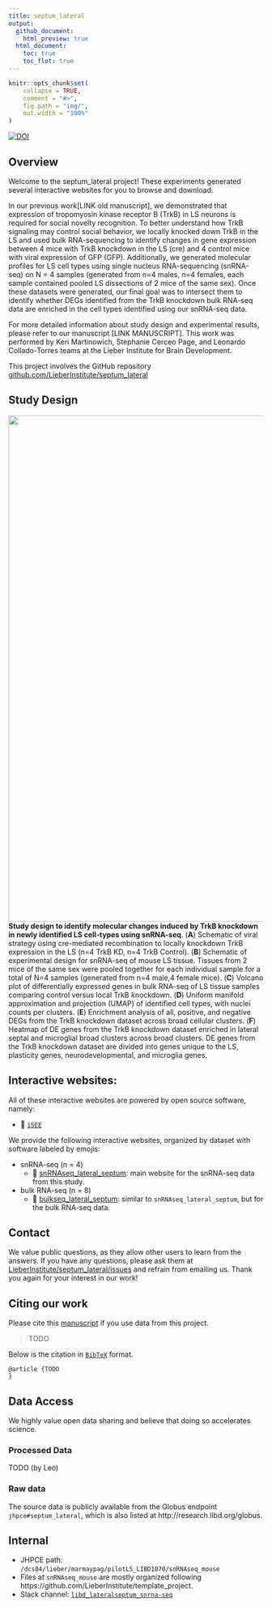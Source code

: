 ```yaml
---
title: septum_lateral
output:
  github_document:
    html_preview: true
  html_document:
    toc: true
    toc_flot: true
---
```


<!-- README.md is generated from README.Rmd. Please edit that file -->

```r
knitr::opts_chunk$set(
    collapse = TRUE,
    comment = "#>",
    fig.path = "img/",
    out.width = "100%"
)
```

[![DOI](https://zenodo.org/badge/445640720.svg)](https://zenodo.org/badge/latestdoi/445640720)

## Overview

Welcome to the septum_lateral project! These experiments generated several interactive websites for you to browse and download.
 
In our previous work[LINK old manuscript], we demonstrated that expression of tropomyosin kinase receptor B (TrkB) in LS neurons is required for social novelty recognition. To better understand how TrkB signaling may control social behavior, we locally knocked down TrkB in the LS and used bulk RNA-sequencing to identify changes in gene expression between 4 mice with TrkB knockdown in the LS (cre) and 4 control mice with viral expression of GFP (GFP). Additionally, we generated molecular profiles for LS cell types using single nucleus RNA-sequencing (snRNA-seq) on N = 4 samples (generated from n=4 males, n=4 females, each sample contained pooled LS dissections of 2 mice of the same sex). Once these datasets were generated, our final goal was to intersect them to identify whether DEGs identified from the TrkB knockdown bulk RNA-seq data are enriched in the cell types identified using our snRNA-seq data.
 
For more detailed information about study design and experimental results, please refer to our manuscript [LINK MANUSCRIPT]. This work was performed by Keri Martinowich, Stephanie Cerceo Page, and Leonardo Collado-Torres teams at the Lieber Institute for Brain Development.

This project involves the GitHub repository [github.com/LieberInstitute/septum_lateral](https://github.com/LieberInstitute/septum_lateral)

## Study Design

<img src="http://research.libd.org/septum_lateral/img/study_overview.png" width="1000px" align="left" />

**Study design to identify molecular changes induced by TrkB knockdown in newly identified LS cell-types using snRNA-seq**. (**A**) Schematic of viral strategy using cre-mediated recombination to locally knockdown TrkB expression in the LS (n=4 TrkB KD, n=4 TrkB Control). (**B**) Schematic of experimental design for snRNA-seq of mouse LS tissue. Tissues from 2 mice of the same sex were pooled together for each individual sample for a total of N=4 samples (generated from n=4 male,4 female mice). (**C**) Volcano plot of differentially expressed genes in bulk RNA-seq of LS tissue samples comparing control versus local TrkB knockdown. (**D**) Uniform manifold approximation and projection (UMAP) of identified cell types, with nuclei counts per clusters. (**E**) Enrichment analysis of all, positive, and negative DEGs from the TrkB knockdown dataset across broad cellular clusters. (**F**) Heatmap of DE genes from the TrkB knockdown dataset enriched in lateral septal and microglial broad clusters across broad clusters. DE genes from the TrkB knockdown dataset are divided into genes unique to the LS, plasticity genes, neurodevelopmental, and microglia genes.



## Interactive websites:

All of these interactive websites are powered by open source software,
namely:

- 👀 [`iSEE`](https://doi.org/10.12688%2Ff1000research.14966.1)

We provide the following interactive websites, organized by dataset with
software labeled by emojis:

- snRNA-seq (n = 4)
  - 👀
    [snRNAseq_lateral_septum](https://libd.shinyapps.io/snRNAseq_lateral_septum/): main website for the snRNA-seq data from this study.
- bulk RNA-seq (n = 8)
  - 👀
    [bulkseq_lateral_septum](https://libd.shinyapps.io/bulkseq_lateral_septum/): similar to `snRNAseq_lateral_septum`, but for the bulk RNA-seq data.
    
## Contact

We value public questions, as they allow other users to learn from the answers. If you have any questions, please ask them at [LieberInstitute/septum_lateral/issues](https://github.com/LieberInstitute/septum_lateral/issues) and refrain from emailing us. Thank you again for your interest in our work!


## Citing our work

Please cite this [manuscript](https://doi.org/10.1101/TODO) if you use data from this project. 

> TODO

Below is the citation in [`BibTeX`](http://www.bibtex.org/) format.

```
@article {TODO
}
```

## Data Access

We highly value open data sharing and believe that doing so accelerates science.

### Processed Data

TODO (by Leo)

### Raw data

The source data is publicly available from the Globus endpoint `jhpce#septum_lateral`, which is also listed at http://research.libd.org/globus.

## Internal

* JHPCE path: `/dcs04/lieber/marmaypag/pilotLS_LIBD1070/snRNAseq_mouse`
* Files at `snRNAseq_mouse` are mostly organized following https://github.com/LieberInstitute/template_project.
* Slack channel: [`libd_lateralseptum_snrna-seq`](https://jhu-genomics.slack.com/archives/C01KSLPCGAC)
